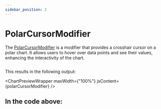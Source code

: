 ```yaml
---
sidebar_position: 2
---
```


# PolarCursorModifier



The [PolarCursorModifier](https://www.scichart.com/documentation/js/v4/typedoc/classes/polarcursormodifier.html) is a modifier that provides a crosshair cursor on a polar chart. It allows users to hover over data points and see their values, enhancing the interactivity of the chart.

```ts file=./demo.js start=region_A_start end=region_A_end
```

This results in the following output:

<ChartPreviewWrapper maxWidth={"100%"} jsContent={polarCursorModifier} />

In the code above:
-
